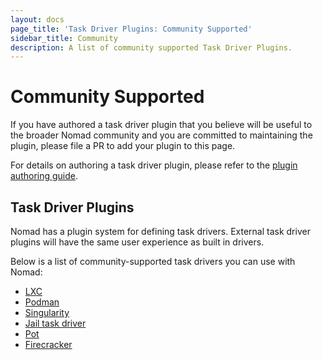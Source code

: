 ```yaml
---
layout: docs
page_title: 'Task Driver Plugins: Community Supported'
sidebar_title: Community
description: A list of community supported Task Driver Plugins.
---
```


# Community Supported

If you have authored a task driver plugin that you believe will be useful to the
broader Nomad community and you are committed to maintaining the plugin, please
file a PR to add your plugin to this page.

For details on authoring a task driver plugin, please refer to the [plugin
authoring guide][plugin_guide].

## Task Driver Plugins

Nomad has a plugin system for defining task drivers. External task driver
plugins will have the same user experience as built in drivers.

Below is a list of community-supported task drivers you can use with Nomad:

- [LXC][lxc]
- [Podman][podman]
- [Singularity][singularity]
- [Jail task driver][jail-task-driver]
- [Pot][pot]
- [Firecracker][firecracker-task-driver]

[lxc]: /docs/drivers/external/lxc
[plugin_guide]: /docs/internals/plugins
[singularity]: /docs/drivers/external/singularity
[jail-task-driver]: /docs/drivers/external/jail-task-driver
[podman]: /docs/drivers/external/podman
[pot]: /docs/drivers/external/pot
[firecracker-task-driver]: /docs/drivers/external/firecracker-task-driver
